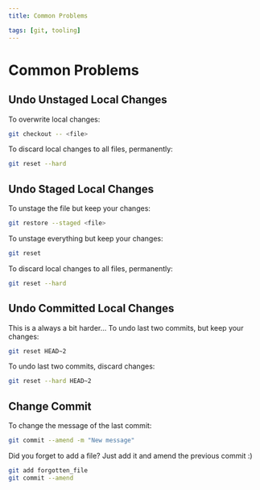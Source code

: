 ```yaml
---
title: Common Problems

tags: [git, tooling]
---
```


# Common Problems

## Undo Unstaged Local Changes

To overwrite local changes:

```bash
git checkout -- <file>
```

To discard local changes to all files, permanently:

```bash
git reset --hard
```

## Undo Staged Local Changes

To unstage the file but keep your changes:

```bash
git restore --staged <file>
```

To unstage everything but keep your changes:

```bash
git reset
```

To discard local changes to all files, permanently:

```bash
git reset --hard
```

## Undo Committed Local Changes

This is a always a bit harder...
To undo last two commits, but keep your changes:

```bash
git reset HEAD~2
```

To undo last two commits, discard changes:

```bash
git reset --hard HEAD~2
```

## Change Commit

To change the message of the last commit:

```bash
git commit --amend -m "New message"
```

Did you forget to add a file? Just add it and amend the previous commit :)

```bash
git add forgotten_file
git commit --amend
```
